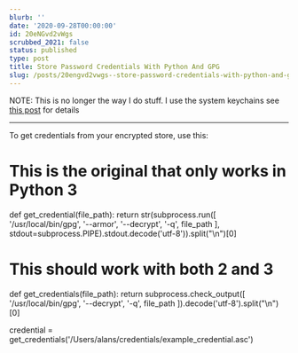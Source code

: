 ```yaml
---
blurb: ''
date: '2020-09-28T00:00:00'
id: 20eNGvd2vWgs
scrubbed_2021: false
status: published
type: post
title: Store Password Credentials With Python And GPG
slug: /posts/20engvd2vwgs--store-password-credentials-with-python-and-gpg
---
```



NOTE: This is no longer the way I do stuff. I use the system keychains see [this post](/posts/20eOD6rNI9Yr) for details

---



To get credentials from your encrypted store, use this:

# This is the original that only works in Python 3
def get_credential(file_path):
    return str(subprocess.run([
        '/usr/local/bin/gpg', '--armor', '--decrypt', '-q',
        file_path
    ], stdout=subprocess.PIPE).stdout.decode('utf-8')).split("\n")[0]




# This should work with both 2 and 3
def get_credentials(file_path):
    return subprocess.check_output([
        '/usr/local/bin/gpg', '--decrypt', '-q',
        file_path
    ]).decode('utf-8').split("\n")[0]

    
    
credential = get_credentials('/Users/alans/credentials/example_credential.asc')
